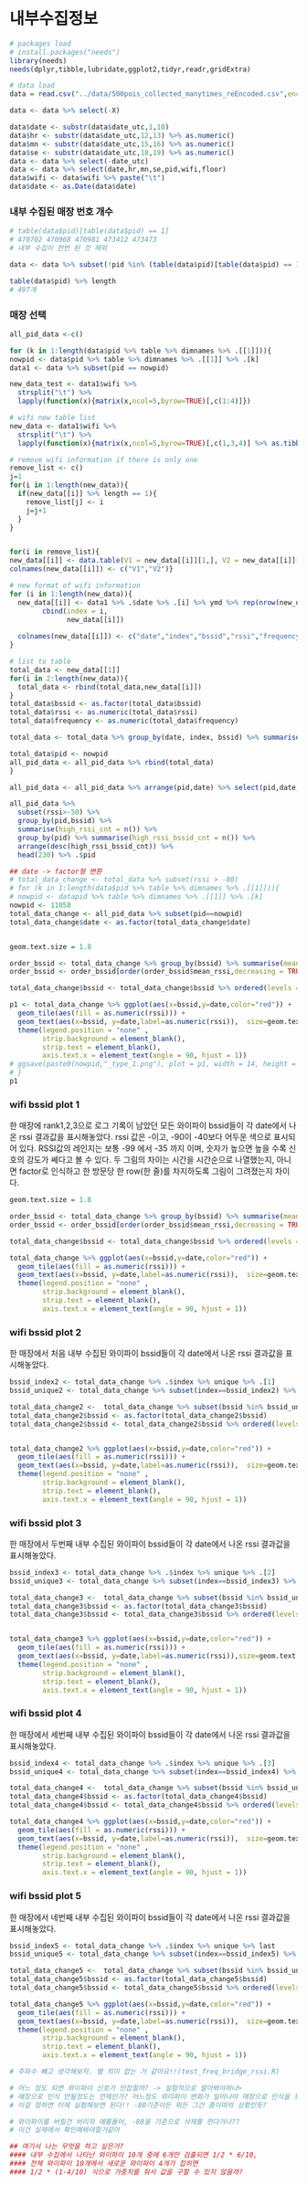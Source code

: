
# 내부수집정보

```{r}
# packages load
# install.packages("needs")
library(needs)
needs(dplyr,tibble,lubridate,ggplot2,tidyr,readr,gridExtra)
```

```{r}
# data load
data = read.csv("../data/500pois_collected_manytimes_reEncoded.csv",encoding="iso-8859-1")

data <- data %>% select(-X)

data$date <- substr(data$date_utc,1,10) 
data$hr <- substr(data$date_utc,12,13) %>% as.numeric()
data$mn <- substr(data$date_utc,15,16) %>% as.numeric()
data$se <- substr(data$date_utc,18,19) %>% as.numeric()
data <- data %>% select(-date_utc)
data <- data %>% select(date,hr,mn,se,pid,wifi,floor)
data$wifi <- data$wifi %>% paste("\t")
data$date <- as.Date(data$date)
```

### 내부 수집된 매장 번호 개수
```{r}
# table(data$pid)[table(data$pid) == 1]
# 470702 470968 470981 473412 473473
# 내부 수집이 한번 된 것 제외

data <- data %>% subset(!pid %in% (table(data$pid)[table(data$pid) == 1] %>% dimnames %>% .[[1]] %>% as.numeric))

table(data$pid) %>% length
# 497개
```

### 매장 선택
```{r}
all_pid_data <-c()

for (k in 1:length(data$pid %>% table %>% dimnames %>% .[[1]])){
nowpid <- data$pid %>% table %>% dimnames %>% .[[1]] %>% .[k]
data1 <- data %>% subset(pid == nowpid)

new_data_test <- data1$wifi %>%
  strsplit("\t") %>%
  lapply(function(x){matrix(x,ncol=5,byrow=TRUE)[,c(1:4)]})

# wifi new table list
new_data <- data1$wifi %>%
  strsplit("\t") %>%
  lapply(function(x){matrix(x,ncol=5,byrow=TRUE)[,c(1,3,4)] %>% as.tibble(ncol = 3)})

# remove wifi information if there is only one
remove_list <- c()
j=1
for(i in 1:length(new_data)){
  if(new_data[[i]] %>% length == 1){
    remove_list[j] <- i
    j=j+1
  }
}


for(i in remove_list){
new_data[[i]] <- data.table(V1 = new_data[[i]][1,], V2 = new_data[[i]][2,]) %>% as.tibble
colnames(new_data[[i]]) <- c("V1","V2")}

# new format of wifi information 
for (i in 1:length(new_data)){
  new_data[[i]] <- data1 %>% .$date %>% .[i] %>% ymd %>% rep(nrow(new_data[[i]])) %>%
        cbind(index = i,
              new_data[[i]])
  
  colnames(new_data[[i]]) <- c("date","index","bssid","rssi","frequency")
}

# list to table
total_data <- new_data[[1]]
for(i in 2:length(new_data)){
  total_data <- rbind(total_data,new_data[[i]])
}
total_data$bssid <- as.factor(total_data$bssid)
total_data$rssi <- as.numeric(total_data$rssi)
total_data$frequency <- as.numeric(total_data$frequency)

total_data <- total_data %>% group_by(date, index, bssid) %>% summarise(rssi = mean(rssi), frequency = mean(frequency))

total_data$pid <- nowpid
all_pid_data <- all_pid_data %>% rbind(total_data)
}

all_pid_data <- all_pid_data %>% arrange(pid,date) %>% select(pid,date,everything())
```

```{r}
all_pid_data %>% 
  subset(rssi>-50) %>% 
  group_by(pid,bssid) %>% 
  summarise(high_rssi_cnt = n()) %>% 
  group_by(pid) %>% summarise(high_rssi_bssid_cnt = n()) %>% 
  arrange(desc(high_rssi_bssid_cnt)) %>% 
  head(230) %>% .$pid
```

```{r}
## date -> factor형 변환
# total_data_change <- total_data %>% subset(rssi > -80)
# for (k in 1:length(data$pid %>% table %>% dimnames %>% .[[1]])){
# nowpid <- datapid %>% table %>% dimnames %>% .[[1]] %>% .[k]
nowpid <- 11058
total_data_change <- all_pid_data %>% subset(pid==nowpid)
total_data_change$date <- as.factor(total_data_change$date)


geom.text.size = 1.8

order_bssid <- total_data_change %>% group_by(bssid) %>% summarise(mean_rssi = mean(rssi))
order_bssid <- order_bssid[order(order_bssid$mean_rssi,decreasing = TRUE),]

total_data_change$bssid <- total_data_change$bssid %>% ordered(levels = order_bssid$bssid)

p1 <- total_data_change %>% ggplot(aes(x=bssid,y=date,color="red")) +
  geom_tile(aes(fill = as.numeric(rssi))) +
  geom_text(aes(x=bssid, y=date,label=as.numeric(rssi)),  size=geom.text.size, color = "white") +
  theme(legend.position = "none" ,
        strip.background = element_blank(),
        strip.text = element_blank(),
        axis.text.x = element_text(angle = 90, hjust = 1))
# ggsave(paste0(nowpid,"_type_1.png"), plot = p1, width = 14, height = 10)
# }
p1
```

### wifi bssid plot 1

한 매장에 rank1,2,3으로 로그 기록이 남았던 모든 와이파이 bssid들이 각 date에서 나온 rssi 결과값을 표시해놓았다. 
rssi 값은 -이고, -90이 -40보다 어두운 색으로 표시되어 있다.
RSSI값의 레인지는 보통 -99 에서 -35 까지 이며, 숫자가 높으면 높을 수록 신호의 강도가 쎄다고 볼 수 있다.
두 그림의 차이는 시간을 시간순으로 나열했는지, 아니면 factor로 인식하고 한 방문당 한 row(한 줄)를 차지하도록 그림이 그려졌는지 차이다.

```{r}
geom.text.size = 1.8

order_bssid <- total_data_change %>% group_by(bssid) %>% summarise(mean_rssi = mean(rssi))
order_bssid <- order_bssid[order(order_bssid$mean_rssi,decreasing = TRUE),]

total_data_change$bssid <- total_data_change$bssid %>% ordered(levels = order_bssid$bssid)

total_data_change %>% ggplot(aes(x=bssid,y=date,color="red")) +
  geom_tile(aes(fill = as.numeric(rssi))) +
  geom_text(aes(x=bssid, y=date,label=as.numeric(rssi)),  size=geom.text.size, color = "white") +
  theme(legend.position = "none" ,
        strip.background = element_blank(), 
        strip.text = element_blank(),
        axis.text.x = element_text(angle = 90, hjust = 1))
```


### wifi bssid plot 2

한 매장에서 처음 내부 수집된 와이파이 bssid들이 각 date에서 나온 rssi 결과값을 표시해놓았다.

```{r}
bssid_index2 <- total_data_change %>% .$index %>% unique %>% .[1]
bssid_unique2 <- total_data_change %>% subset(index==bssid_index2) %>% arrange(desc(rssi))

total_data_change2 <-  total_data_change %>% subset(bssid %in% bssid_unique2$bssid)
total_data_change2$bssid <- as.factor(total_data_change2$bssid)
total_data_change2$bssid <- total_data_change2$bssid %>% ordered(levels = bssid_unique2$bssid)


total_data_change2 %>% ggplot(aes(x=bssid,y=date,color="red")) +
  geom_tile(aes(fill = as.numeric(rssi))) +
  geom_text(aes(x=bssid, y=date,label=as.numeric(rssi)),  size=geom.text.size, color = "white") +
  theme(legend.position = "none" ,
        strip.background = element_blank(), 
        strip.text = element_blank(),
        axis.text.x = element_text(angle = 90, hjust = 1))
```

### wifi bssid plot 3

한 매장에서 두번째 내부 수집된 와이파이 bssid들이 각 date에서 나온 rssi 결과값을 표시해놓았다.

```{r}
bssid_index3 <- total_data_change %>% .$index %>% unique %>% .[2]
bssid_unique3 <- total_data_change %>% subset(index==bssid_index3) %>% arrange(desc(rssi))

total_data_change3 <-  total_data_change %>% subset(bssid %in% bssid_unique3$bssid)
total_data_change3$bssid <- as.factor(total_data_change3$bssid)
total_data_change3$bssid <- total_data_change3$bssid %>% ordered(levels = bssid_unique3$bssid)


total_data_change3 %>% ggplot(aes(x=bssid,y=date,color="red")) +
  geom_tile(aes(fill = as.numeric(rssi))) +
  geom_text(aes(x=bssid, y=date,label=as.numeric(rssi)),size=geom.text.size, color = "white") +
  theme(legend.position = "none" ,
        strip.background = element_blank(), 
        strip.text = element_blank(),
        axis.text.x = element_text(angle = 90, hjust = 1))

```

### wifi bssid plot 4

한 매장에서 세번째 내부 수집된 와이파이 bssid들이 각 date에서 나온 rssi 결과값을 표시해놓았다.


```{r}
bssid_index4 <- total_data_change %>% .$index %>% unique %>% .[3]
bssid_unique4 <- total_data_change %>% subset(index==bssid_index4) %>% arrange(desc(rssi))

total_data_change4 <-  total_data_change %>% subset(bssid %in% bssid_unique4$bssid)
total_data_change4$bssid <- as.factor(total_data_change4$bssid)
total_data_change4$bssid <- total_data_change4$bssid %>% ordered(levels = bssid_unique4$bssid)

total_data_change4 %>% ggplot(aes(x=bssid,y=date,color="red")) +
  geom_tile(aes(fill = as.numeric(rssi))) +
  geom_text(aes(x=bssid, y=date,label=as.numeric(rssi)),  size=geom.text.size, color = "white") +
  theme(legend.position = "none" ,
        strip.background = element_blank(), 
        strip.text = element_blank(),
        axis.text.x = element_text(angle = 90, hjust = 1))


```

### wifi bssid plot 5

한 매장에서 네번째 내부 수집된 와이파이 bssid들이 각 date에서 나온 rssi 결과값을 표시해놓았다.


```{r}
bssid_index5 <- total_data_change %>% .$index %>% unique %>% last
bssid_unique5 <- total_data_change %>% subset(index==bssid_index5) %>% arrange(desc(rssi))

total_data_change5 <-  total_data_change %>% subset(bssid %in% bssid_unique5$bssid)
total_data_change5$bssid <- as.factor(total_data_change5$bssid)
total_data_change5$bssid <- total_data_change5$bssid %>% ordered(levels = bssid_unique5$bssid)

total_data_change5 %>% ggplot(aes(x=bssid,y=date,color="red")) +
  geom_tile(aes(fill = as.numeric(rssi))) +
  geom_text(aes(x=bssid, y=date,label=as.numeric(rssi)),  size=geom.text.size, color = "white") +
  theme(legend.position = "none" ,
        strip.background = element_blank(), 
        strip.text = element_blank(),
        axis.text.x = element_text(angle = 90, hjust = 1))


```

```{r}
# 주파수 빼고 생각해보자. 별 의미 없는 거 같아요!!(test_freq_bridge_rssi.R)

# 어느 정도 되면 와이파이 신호가 안잡힐까? -> 실험적으로 알아봐야하나>
# 매장으로 인식 안될정도는 언제인가? 어느정도 와이파이 변화가 일어나야 매장으로 인식을 못할까?를 알아야 한다.
# 이걸 정하면 이제 실험해보면 된다!! -80기준이든 뭐든 그건 좀이따의 상황인듯?

# 와이파이를 버릴건 버리자 예를들어, -80을 기준으로 삭제를 한다거나??
# 이건 실제에서 확인해봐야할거같아

## 여기서 나는 무엇을 하고 싶은가?
#### 내부 수집에서 나타난 와이파이 10개 중에 6개만 검출되면 1/2 * 6/10, 
#### 전체 와이파이 10개에서 새로운 와이파이 4개가 잡히면 
#### 1/2 * (1-4/10) 식으로 가중치를 줘서 값을 구할 수 있지 않을까?
```

